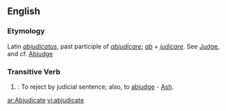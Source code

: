 ==English==

===Etymology===
Latin ''[[abjudicatus]]'', past participle of ''[[abjudicare]]''; ''[[ab]]'' + ''[[judicare]]''. See [[Judge]], and cf. [[Abjudge]]

===Transitive Verb===
{{en-verb|abjudicat|ing}}

# {{law}}: To reject by judicial sentence; also, to [[abjudge]] - [[Ash]].

[[ar:Abjudicate]]
[[vi:abjudicate]]